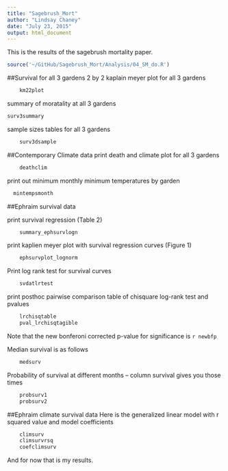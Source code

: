 ```yaml
---
title: "Sagebrush_Mort"
author: "Lindsay Chaney"
date: "July 23, 2015"
output: html_document
---
```


This is the results of the sagebrush mortality paper.

```r
source('~/GitHub/Sagebrush_Mort/Analysis/04_SM_do.R')
```

##Survival for all 3 gardens
2 by 2 kaplain meyer plot for all 3 gardens

```r
	km22plot
```	

summary of moratality at all 3 gardens
```r
surv3summary
```	
sample sizes tables for all 3 gardens
```r
	surv3dsample
```

##Contemporary Climate data
print death and climate plot for all 3 gardens
```r
	deathclim
```
print out minimum monthly minimum temperatures by garden
```r
  mintempsmonth
```

##Ephraim survival data

print survival regression (Table 2)

```r
	summary_ephsurvlogn
```

print kaplien meyer plot with survival regression curves (Figure 1)
```r
	ephsurvplot_lognorm
```	

Print log rank test for survival curves
```r
	svdatlrtest
```	
print posthoc pairwise comparison table of chisquare log-rank test and pvalues
```r
	lrchisqtable
	pval_lrchisqtagible
```
Note that the new bonferoni corrected p-value for significance is `r newbfp`
		
Median survival is as follows
```r
	medsurv
```

Probability of survival at different months -- column survival gives you those times 
```r
	probsurv1
	probsurv2	
```

##Ephraim climate survival data
Here is the generalized linear model with r squared value and model coefficients

```r
	climsurv
	climsurvrsq
	coefclimsurv
```

And for now that is my results.